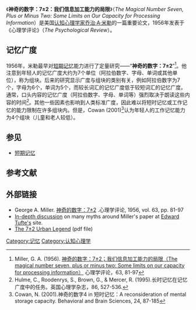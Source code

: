 《'''神奇的数字：7±2：我们信息加工能力的局限'''》（''The Magical Number Seven, Plus or Minus Two: Some Limits on Our Capacity for Processing Information''）是美国[[认知心理学|认知心理学家]][[乔治·A·米勒|乔治·A·米勒]]的一篇重要论文，1956年发表于《心理学评论》（''The Psychological Review''）。

== 记忆广度 ==

1956年，米勒最早对[[短期记忆|短期记忆]]能力进行了定量研究——“'''神奇的数字：7±2'''”<ref name="miller">Miller, G. A. (1956). [http://www.well.com/user/smalin/miller.html 神奇的数字：7±2；我们信息加工能力的局限（The magical number seven, plus or minus two: Some limits on our capacity for processing information）] {{Wayback|url=http://www.well.com/user/smalin/miller.html |date=20081113112709 }}心理学评论，63, 81-97</ref>。他注意到年轻人的记忆广度大约为7个单位（阿拉伯数字、字母、单词或其他单位），称为组块。后来的研究显示广度与组块的类别有关，例如阿拉伯数字为7个，字母为6个，单词为5个，而较长词汇的记忆广度低于较短词汇的记忆广度。通常，口头内容的记忆广度（阿拉伯数字、字母、单词等）强烈取决于朗读这些内容的时间<ref>Hulme, C., Roodenrys, S., Brown, G., & Mercer, R. (1995).长时记忆在记忆广度中的任务。英国心理学杂志，86, 527-536.</ref>。其他一些因素也影响到人类标准广度，因此难以将短时记忆或工作记忆的能力限制在许多组块内。但是，Cowan (2001)<ref>Cowan, N. (2001).神奇的数字4 in 短时记忆：A reconsideration of mental storage capacity. Behavioral and Brain Sciences, 24, 87-185</ref>认为年轻人的工作记忆能力为4个组块（儿童和老人较低）。

== 参见 ==
* [[短期记忆|短期记忆]]

== 参考文献 ==
{{reflist}}

== 外部链接 ==
* George A. Miller. [http://psychclassics.yorku.ca/Miller/ 神奇的数字：7±2] {{Wayback|url=http://psychclassics.yorku.ca/Miller/ |date=20191203124338 }}.心理学评论, 1956, vol. 63, pp. 81-97
* [http://www.edwardtufte.com/bboard/q-and-a-fetch-msg?msg_id=0000U6&topic_id=1 In-depth discussion] {{Wayback|url=http://www.edwardtufte.com/bboard/q-and-a-fetch-msg?msg_id=0000U6&topic_id=1 |date=20120625215651 }} on many myths around Miller's paper at [[Edward_Tufte|Edward Tufte's]] site.
* [http://www.knosof.co.uk/cbook/misart.pdf The 7±2 Urban Legend] {{Wayback|url=http://www.knosof.co.uk/cbook/misart.pdf |date=20120514075131 }} (pdf file)
{{记忆}}
[[Category:记忆|Category:记忆]]
[[Category:认知心理学|Category:认知心理学]]